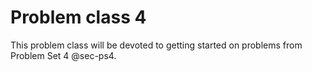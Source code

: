 # Problem class 4 {#sec-pc4}

This problem class will be devoted to getting started on problems from Problem Set 4 @sec-ps4.


